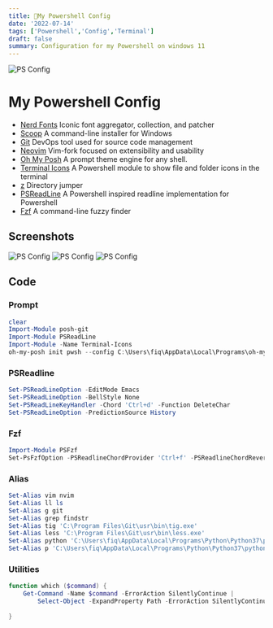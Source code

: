 ```yaml
---
title: 🚀My Powershell Config
date: '2022-07-14'
tags: ['Powershell','Config','Terminal']
draft: false
summary: Configuration for my Powershell on windows 11
---
```


<img className="inline" src="https://github.com/fiqgant/My-Powershell-Config/raw/main/Images/SS_1.png" alt="PS Config" />

# My Powershell Config
- [Nerd Fonts](https://www.nerdfonts.com/) Iconic font aggregator, collection, and patcher
- [Scoop](https://scoop.sh/) A command-line installer for Windows
- [Git](https://git-scm.com/) DevOps tool used for source code management
- [Neovim](https://github.com/neovim/neovim) Vim-fork focused on extensibility and usability
- [Oh My Posh](https://ohmyposh.dev/docs) A prompt theme engine for any shell.
- [Terminal Icons](https://github.com/devblackops/Terminal-Icons) A Powershell module to show file and folder icons in the terminal
- [z](https://github.com/rupa/z) Directory jumper
- [PSReadLine](https://github.com/Powershell/PSReadLine) A Powershell inspired readline implementation for Powershell
- [Fzf](https://github.com/junegunn/fzf) A command-line fuzzy finder


## Screenshots
<img className="inline" src="https://github.com/fiqgant/My-Powershell-Config/raw/main/Images/SS_1.png" alt="PS Config" />

<img className="inline" src="https://github.com/fiqgant/My-Powershell-Config/raw/main/Images/SS_2-.png" alt="PS Config" />

<img className="inline" src="https://github.com/fiqgant/My-Powershell-Config/raw/main/Images/SS_3.png" alt="PS Config" />


## Code

### Prompt
``` Powershell
clear
Import-Module posh-git
Import-Module PSReadLine
Import-Module -Name Terminal-Icons
oh-my-posh init pwsh --config C:\Users\fiq\AppData\Local\Programs\oh-my-posh\themes/cloud-native-azure.omp.json | Invoke-Expression
```

### PSReadline
``` Powershell
Set-PSReadLineOption -EditMode Emacs
Set-PSReadLineOption -BellStyle None
Set-PSReadLineKeyHandler -Chord 'Ctrl+d' -Function DeleteChar
Set-PSReadLineOption -PredictionSource History
```

### Fzf
``` Powershell
Import-Module PSFzf
Set-PsFzfOption -PSReadlineChordProvider 'Ctrl+f' -PSReadlineChordReverseHistory 'Ctrl+r'
```


### Alias
``` Powershell
Set-Alias vim nvim
Set-Alias ll ls
Set-Alias g git
Set-Alias grep findstr
Set-Alias tig 'C:\Program Files\Git\usr\bin\tig.exe'
Set-Alias less 'C:\Program Files\Git\usr\bin\less.exe'
Set-Alias python 'C:\Users\fiq\AppData\Local\Programs\Python\Python37\python.exe'
Set-Alias p 'C:\Users\fiq\AppData\Local\Programs\Python\Python37\python.exe'
```

### Utilities
``` Powershell
function which ($command) {
    Get-Command -Name $command -ErrorAction SilentlyContinue |
        Select-Object -ExpandProperty Path -ErrorAction SilentlyContinue
    
}
```